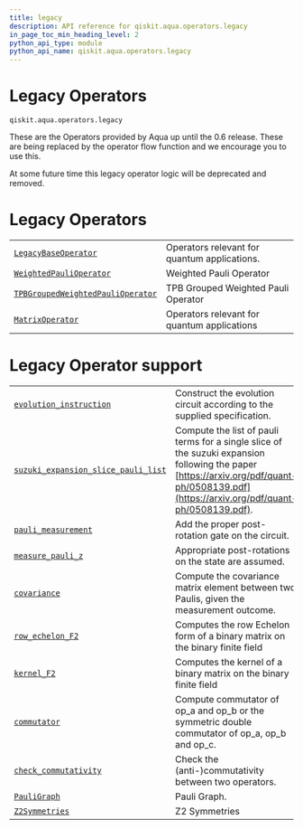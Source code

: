 ```yaml
---
title: legacy
description: API reference for qiskit.aqua.operators.legacy
in_page_toc_min_heading_level: 2
python_api_type: module
python_api_name: qiskit.aqua.operators.legacy
---
```


<span id="module-qiskit.aqua.operators.legacy" />

<span id="qiskit-aqua-operators-legacy" />

<span id="legacy-operators-qiskit-aqua-operators-legacy" />

# Legacy Operators

`qiskit.aqua.operators.legacy`

These are the Operators provided by Aqua up until the 0.6 release. These are being replaced by the operator flow function and we encourage you to use this.

<Admonition title="Note" type="note">
  At some future time this legacy operator logic will be deprecated and removed.
</Admonition>

# Legacy Operators

|                                                                                                                                                                  |                                              |
| ---------------------------------------------------------------------------------------------------------------------------------------------------------------- | -------------------------------------------- |
| [`LegacyBaseOperator`](qiskit.aqua.operators.legacy.LegacyBaseOperator "qiskit.aqua.operators.legacy.LegacyBaseOperator")                                        | Operators relevant for quantum applications. |
| [`WeightedPauliOperator`](qiskit.aqua.operators.legacy.WeightedPauliOperator "qiskit.aqua.operators.legacy.WeightedPauliOperator")                               | Weighted Pauli Operator                      |
| [`TPBGroupedWeightedPauliOperator`](qiskit.aqua.operators.legacy.TPBGroupedWeightedPauliOperator "qiskit.aqua.operators.legacy.TPBGroupedWeightedPauliOperator") | TPB Grouped Weighted Pauli Operator          |
| [`MatrixOperator`](qiskit.aqua.operators.legacy.MatrixOperator "qiskit.aqua.operators.legacy.MatrixOperator")                                                    | Operators relevant for quantum applications  |

# Legacy Operator support

|                                                                                                                                                                        |                                                                                                                                                                                          |
| ---------------------------------------------------------------------------------------------------------------------------------------------------------------------- | ---------------------------------------------------------------------------------------------------------------------------------------------------------------------------------------- |
| [`evolution_instruction`](qiskit.aqua.operators.legacy.evolution_instruction "qiskit.aqua.operators.legacy.evolution_instruction")                                     | Construct the evolution circuit according to the supplied specification.                                                                                                                 |
| [`suzuki_expansion_slice_pauli_list`](qiskit.aqua.operators.legacy.suzuki_expansion_slice_pauli_list "qiskit.aqua.operators.legacy.suzuki_expansion_slice_pauli_list") | Compute the list of pauli terms for a single slice of the suzuki expansion following the paper [https://arxiv.org/pdf/quant-ph/0508139.pdf](https://arxiv.org/pdf/quant-ph/0508139.pdf). |
| [`pauli_measurement`](qiskit.aqua.operators.legacy.pauli_measurement "qiskit.aqua.operators.legacy.pauli_measurement")                                                 | Add the proper post-rotation gate on the circuit.                                                                                                                                        |
| [`measure_pauli_z`](qiskit.aqua.operators.legacy.measure_pauli_z "qiskit.aqua.operators.legacy.measure_pauli_z")                                                       | Appropriate post-rotations on the state are assumed.                                                                                                                                     |
| [`covariance`](qiskit.aqua.operators.legacy.covariance "qiskit.aqua.operators.legacy.covariance")                                                                      | Compute the covariance matrix element between two Paulis, given the measurement outcome.                                                                                                 |
| [`row_echelon_F2`](qiskit.aqua.operators.legacy.row_echelon_F2 "qiskit.aqua.operators.legacy.row_echelon_F2")                                                          | Computes the row Echelon form of a binary matrix on the binary finite field                                                                                                              |
| [`kernel_F2`](qiskit.aqua.operators.legacy.kernel_F2 "qiskit.aqua.operators.legacy.kernel_F2")                                                                         | Computes the kernel of a binary matrix on the binary finite field                                                                                                                        |
| [`commutator`](qiskit.aqua.operators.legacy.commutator "qiskit.aqua.operators.legacy.commutator")                                                                      | Compute commutator of op\_a and op\_b or the symmetric double commutator of op\_a, op\_b and op\_c.                                                                                      |
| [`check_commutativity`](qiskit.aqua.operators.legacy.check_commutativity "qiskit.aqua.operators.legacy.check_commutativity")                                           | Check the (anti-)commutativity between two operators.                                                                                                                                    |
| [`PauliGraph`](qiskit.aqua.operators.legacy.PauliGraph "qiskit.aqua.operators.legacy.PauliGraph")                                                                      | Pauli Graph.                                                                                                                                                                             |
| [`Z2Symmetries`](qiskit.aqua.operators.legacy.Z2Symmetries "qiskit.aqua.operators.legacy.Z2Symmetries")                                                                | Z2 Symmetries                                                                                                                                                                            |


